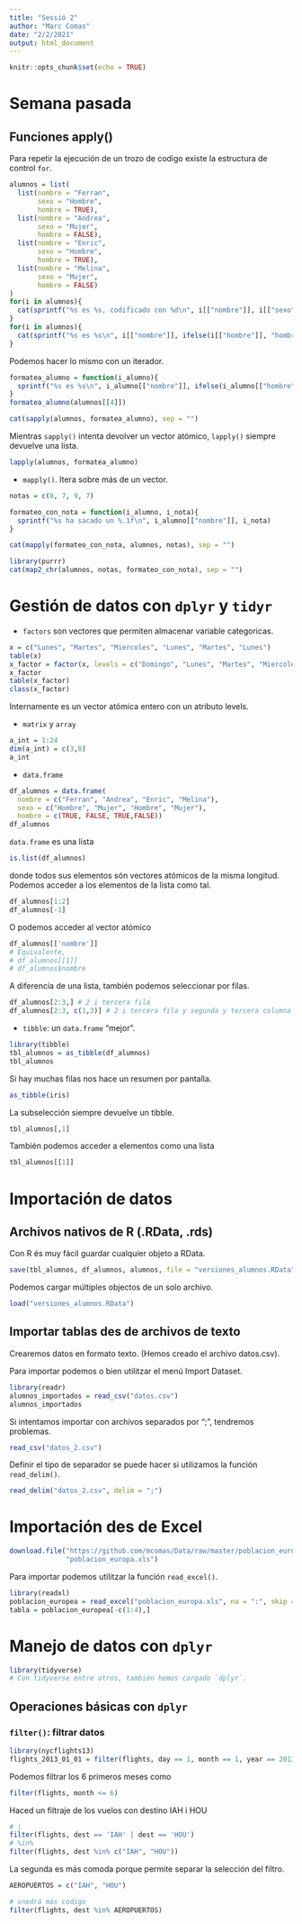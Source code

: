 ```yaml
---
title: "Sessió 2"
author: "Marc Comas"
date: "2/2/2021"
output: html_document
---
```


```r
knitr::opts_chunk$set(echo = TRUE)
```

# Semana pasada

## Funciones apply()

Para repetir la ejecución de un trozo de codigo existe la estructura de control `for`.

```r
alumnos = list(
  list(nombre = "Ferran",
       sexo = "Hombre",
       hombre = TRUE),
  list(nombre = "Andrea",
       sexo = "Mujer",
       hombre = FALSE),
  list(nombre = "Enric",
       sexo = "Hombre",
       hombre = TRUE),
  list(nombre = "Melina",
       sexo = "Mujer",
       hombre = FALSE)
)
for(i in alumnos){
  cat(sprintf("%s es %s, codificado con %d\n", i[["nombre"]], i[["sexo"]], i[["sexo"]] == "Mujer"))
}
for(i in alumnos){
  cat(sprintf("%s es %s\n", i[["nombre"]], ifelse(i[["hombre"]], "hombre", "mujer")))
}
```

Podemos hacer lo mismo con un iterador.

```r
formatea_alumno = function(i_alumno){
  sprintf("%s es %s\n", i_alumno[["nombre"]], ifelse(i_alumno[["hombre"]], "hombre", "mujer"))
}
formatea_alumno(alumnos[[4]])

cat(sapply(alumnos, formatea_alumno), sep = "")
```

Mientras `sapply()` intenta devolver un vector atómico, `lapply()` siempre devuelve una lista.

```r
lapply(alumnos, formatea_alumno)
```

* `mapply()`. Itera sobre más de un vector.

```r
notas = c(8, 7, 9, 7)

formateo_con_nota = function(i_alumno, i_nota){
  sprintf("%s ha sacado un %.1f\n", i_alumno[["nombre"]], i_nota)
}

cat(mapply(formateo_con_nota, alumnos, notas), sep = "")
```

```r
library(purrr)
cat(map2_chr(alumnos, notas, formateo_con_nota), sep = "")
```

# Gestión de datos con `dplyr` y `tidyr`

* `factors` son vectores que permiten almacenar variable categoricas.

```r
x = c("Lunes", "Martes", "Miercoles", "Lunes", "Martes", "Lunes")
table(x)
x_factor = factor(x, levels = c("Domingo", "Lunes", "Martes", "Miercoles", "Jueves", "Viernes", "Sabado"))
x_factor
table(x_factor)
class(x_factor)
```

Internamente es un vector atómica entero con un atributo levels.

* `matrix` y   `array`

```r
a_int = 1:24
dim(a_int) = c(3,8)
a_int
```

* `data.frame`

```r
df_alumnos = data.frame(
  nombre = c("Ferran", "Andrea", "Enric", "Melina"),
  sexo = c("Hombre", "Mujer", "Hombre", "Mujer"),
  hombre = c(TRUE, FALSE, TRUE,FALSE))
df_alumnos
```

`data.frame` es una lista

```r
is.list(df_alumnos)
```

donde todos sus elementos són vectores atómicos de la misma longitud. Podemos acceder a los elementos de la lista como tal.

```r
df_alumnos[1:2]
df_alumnos[-1]
```

O podemos acceder al vector atómico

```r
df_alumnos[['nombre']]
# Equivalente,
# df_alumnos[[1]]
# df_alumnos$nombre
```

A diferencia de una lista, también podemos seleccionar por filas.

```r
df_alumnos[2:3,] # 2 i tercera fila
df_alumnos[2:3, c(1,3)] # 2 i tercera fila y segunda y tercera columna
```

* `tibble`: un `data.frame` "mejor".

```r
library(tibble)
tbl_alumnos = as_tibble(df_alumnos)
tbl_alumnos
```

Si hay muchas filas nos hace un resumen por pantalla.

```r
as_tibble(iris)
```

La subselección siempre devuelve un tibble.

```r
tbl_alumnos[,1]
```

También podemos acceder a elementos como una lista

```r
tbl_alumnos[[1]]
```

# Importación de datos

## Archivos nativos de R (.RData, .rds)

Con R és muy fácil guardar cualquier objeto a RData.

```r
save(tbl_alumnos, df_alumnos, alumnos, file = "versiones_alumnos.RData")
```

Podemos cargar múltiples objectos de un solo archivo.

```r
load("versiones_alumnos.RData")
```

## Importar tablas des de archivos de texto

Crearemos datos en formato texto. (Hemos creado el archivo datos.csv).

Para importar podemos o bien utilitzar el menú Import Dataset.

```r
library(readr)
alumnos_importados = read_csv("datos.csv")
alumnos_importados
```

Si intentamos importar con archivos separados por ";", tendremos problemas.

```r
read_csv("datos_2.csv")
```

Definir el tipo de separador se puede hacer si utilizamos la función `read_delim()`.

```r
read_delim("datos_2.csv", delim = ";")
```


# Importación des de Excel

```r
download.file("https://github.com/mcomas/Data/raw/master/poblacion_europa.xls", 
              "poblacion_europa.xls")
```

Para importar podemos utilitzar la función `read_excel()`.

```r
library(readxl)
poblacion_europea = read_excel("poblacion_europa.xls", na = ":", skip = 2, n_max = 54)
tabla = poblacion_europea[-c(1:4),]
```


# Manejo de datos con `dplyr`

```r
library(tidyverse)
# Con tidyverse entre otros, también hemos cargado `dplyr`.
```

## Operaciones básicas con `dplyr`

### `filter()`: filtrar datos

```r
library(nycflights13)
flights_2013_01_01 = filter(flights, day == 1, month == 1, year == 2013)
```

Podemos filtrar los 6 primeros meses como

```r
filter(flights, month <= 6)
```

Haced un filtraje de los vuelos con destino IAH i HOU

```r
# |
filter(flights, dest == 'IAH' | dest == 'HOU')
# %in%
filter(flights, dest %in% c("IAH", "HOU"))
```

La segunda es más comoda porque permite separar la selección del filtro.

```r
AEROPUERTOS = c("IAH", "HOU")

# vnedrá más codigo
filter(flights, dest %in% AEROPUERTOS)
```

